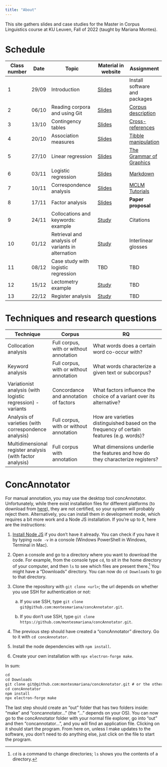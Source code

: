 ```yaml
---
title: "About"
---
```


This site gathers slides and case studies for the Master in Corpus Linguistics course at KU Leuven, Fall of 2022 (taught by Mariana Montes).

# Schedule

Class number | Date | Topic | Material in website | Assignment
---- | -------- | -------------------- | -------------------- | -------
1 | 29/09 | Introduction | [Slides](slides/index.qmd#introduction) | Install software and packages
2 | 06/10 | Reading corpora and using Git | [Slides](slides/index.qmd#read-corpora) | [Corpus description](https://mclm2022.github.io/git/assignment.html)
3 | 13/10 | Contingency tables | [Slides](slides/index.qmd#contingency-tables) | [Cross-references](https://mclm2022.github.io/quarto/crossref.html)
4 | 20/10 | Association measures | [Slides](slides/index.qmd#association-measures) | [Tibble manipulation](https://mclm2022.github.io/tidyverse/tibbles.html)
5 | 27/10 | Linear regression | [Slides](slides/index.qmd#linear-regression) | [The Grammar of Graphics](https://mclm2022.github.io/tidyverse/ggplot.html)
6 | 03/11 | Logistic regression | [Slides](slides/index.qmd#logistic-regression) | [Markdown](https://mclm2022.github.io/quarto/markdown.html)
7 | 10/11 | Correspondence analysis | [Slides](slides/index.qmd#correspondence-analysis) | [MCLM Tutorials](https://github.com/masterclm/mclmtutorials)
8 | 17/11 | Factor analysis | [Slides](slides/index.qmd#factor-analysis) | **Paper proposal**
9 | 24/11 | Collocations and keywords: example | [Study](studies/base.qmd) | Citations
10 | 01/12 | Retrieval and analysis of variants in alternation | [Study](studies/genitive-alternation-retrieval.qmd) | Interlinear glosses
11 | 08/12 | Case study with logistic regression | TBD | TBD
12 | 15/12 | Lectometry example | [Study](studies/ca-trump-clinton.qmd) | TBD
13 | 22/12 | Register analysis | [Study](studies/register-analysis.qmd) | TBD

# Techniques and research questions

Technique | Corpus | RQ
---- | ---- | -------
Collocation analysis | Full corpus, with or without annotation | What words does a certain word co-occur with?
Keyword analysis | Full corpus, with or without annotation | What words characterize a given text or subcorpus?
Variationist analysis (with logistic regression) - variants | Concordance and annotation of factors | What factors influence the choice of a variant over its alternative?
Analysis of varieties (with correspondence analysis) | Full corpus, with or without annotation | How are varieties distinguished based on the frequency of certain features (e.g. words)?
Multidimensional register analysis (with factor analysis) | Full corpus with annotation | What dimensions underlie the features and how do they characterize registers?

# ConcAnnotator

For manual annotation, you may use the desktop tool concAnnotator. Unfortunately, while there exist installation files for different platforms (to download from [here](https://github.com/montesmariana/concAnnotator/releases/tag/v0.2.0)), they are not certified, so your system will probably reject them.
Alternatively, you can install them in development mode, which requires a bit more work and a Node JS installation. If you're up to it, here are the instructions:

1. [Install Node JS](https://nodejs.org/en/download/) if you don't have it already. You can check if you have it by typing `node -v` in a console (Windows PowerShell in Windows, Terminal in Mac).

1. Open a console and go to a directory where you want to download the code. For example, from the console type `cd`, to sit in the home directory of your computer, and then `ls` to see which files are present there.^[`cd` is a command to change directories; `ls` shows you the contents of a directory.] You might have a "Downloads" directory. You can now do `cd Downloads` to go to that directory.

1. Clone the repository with `git clone <url>`; the url depends on whether you use SSH for authentication or not:

    a. If you use SSH, type `git clone git@github.com:montesmariana/concAnnotator.git`.
    
    b. If you don't use SSH, type `git clone https://github.com/montesmariana/concAnnotator.git`.
    
1. The previous step should have created a "concAnnotator" directory. Go to it with `cd concAnnotator`.

1. Install the node dependencies with `npm install`.

1. Create your own installation with `npx electron-forge make`.

In sum:

```default
cd
cd Downloads
git clone git@github.com:montesmariana/concAnnotator.git # or the other url
cd concAnnotator
npm install
npx electron-forge make
```

The last step should create an "out" folder that has two folders inside: "make" and "concannotator..." (the "..." depends on your OS). You can now go to the concAnnotator folder with your normal file explorer, go into "out" and then "concannotator...", and you will find an application file. Clicking on it should start the program. From here on, unless I make updates to the software, you don't need to do anything else, just click on the file to start the program.


